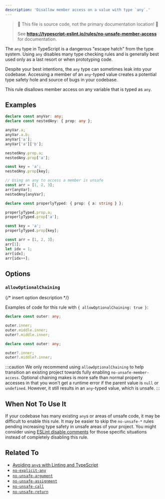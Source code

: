 ```yaml
---
description: 'Disallow member access on a value with type `any`.'
---
```



> 🛑 This file is source code, not the primary documentation location! 🛑
>
> See **https://typescript-eslint.io/rules/no-unsafe-member-access** for documentation.

The `any` type in TypeScript is a dangerous "escape hatch" from the type system.
Using `any` disables many type checking rules and is generally best used only as a last resort or when prototyping code.

Despite your best intentions, the `any` type can sometimes leak into your codebase.
Accessing a member of an `any`-typed value creates a potential type safety hole and source of bugs in your codebase.

This rule disallows member access on any variable that is typed as `any`.

## Examples

<Tabs>
<TabItem value="❌ Incorrect">

```ts
declare const anyVar: any;
declare const nestedAny: { prop: any };

anyVar.a;
anyVar.a.b;
anyVar['a'];
anyVar['a']['b'];

nestedAny.prop.a;
nestedAny.prop['a'];

const key = 'a';
nestedAny.prop[key];

// Using an any to access a member is unsafe
const arr = [1, 2, 3];
arr[anyVar];
nestedAny[anyVar];
```

</TabItem>
<TabItem value="✅ Correct">

```ts
declare const properlyTyped: { prop: { a: string } };

properlyTyped.prop.a;
properlyTyped.prop['a'];

const key = 'a';
properlyTyped.prop[key];

const arr = [1, 2, 3];
arr[1];
let idx = 1;
arr[idx];
arr[idx++];
```

</TabItem>
</Tabs>

## Options

### `allowOptionalChaining`

{/* insert option description */}

Examples of code for this rule with `{ allowOptionalChaining: true }`:

<Tabs>
<TabItem value="❌ Incorrect">

```ts
declare const outer: any;

outer.inner;
outer.middle.inner;
outer?.middle.inner;
```

</TabItem>
<TabItem value="✅ Correct">

```ts
declare const outer: any;

outer?.inner;
outer?.middle?.inner;
```

</TabItem>
</Tabs>

:::caution
We only recommend using `allowOptionalChaining` to help transition an existing project towards fully enabling `no-unsafe-member-access`.
Optional chaining makes is more safe than normal property accesses in that you won't get a runtime error if the parent value is `null` or `undefined`.
However, it still results in an `any`-typed value, which is unsafe.
:::

## When Not To Use It

If your codebase has many existing `any`s or areas of unsafe code, it may be difficult to enable this rule.
It may be easier to skip the `no-unsafe-*` rules pending increasing type safety in unsafe areas of your project.
You might consider using [ESLint disable comments](https://eslint.org/docs/latest/use/configure/rules#using-configuration-comments-1) for those specific situations instead of completely disabling this rule.

## Related To

- [Avoiding `any`s with Linting and TypeScript](/blog/avoiding-anys)
- [`no-explicit-any`](./no-explicit-any.mdx)
- [`no-unsafe-argument`](./no-unsafe-argument.mdx)
- [`no-unsafe-assignment`](./no-unsafe-assignment.mdx)
- [`no-unsafe-call`](./no-unsafe-call.mdx)
- [`no-unsafe-return`](./no-unsafe-return.mdx)
